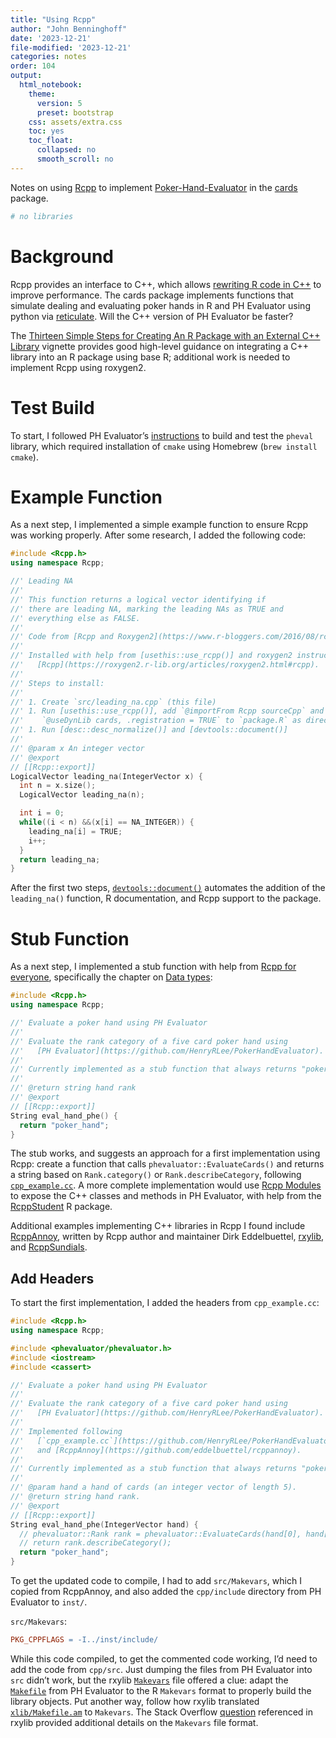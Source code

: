 ```yaml
---
title: "Using Rcpp"
author: "John Benninghoff"
date: '2023-12-21'
file-modified: '2023-12-21'
categories: notes
order: 104
output:
  html_notebook:
    theme:
      version: 5
      preset: bootstrap
    css: assets/extra.css
    toc: yes
    toc_float:
      collapsed: no
      smooth_scroll: no
---
```


Notes on using [Rcpp](https://www.rcpp.org) to implement
[Poker-Hand-Evaluator](https://github.com/HenryRLee/PokerHandEvaluator) in the
[cards](https://jabenninghoff.github.io/cards/) package.

```r
# no libraries
```

# Background

Rcpp provides an interface to C++, which allows
[rewriting R code in C++](https://adv-r.hadley.nz/rcpp.html) to improve performance. The cards
package implements functions that simulate dealing and evaluating poker hands in R and PH Evaluator
using python via [reticulate](https://rstudio.github.io/reticulate/). Will the C++ version of PH
Evaluator be faster?

The [Thirteen Simple Steps for Creating An R Package with an External C++ Library](https://cran.r-project.org/web/packages/Rcpp/vignettes/Rcpp-libraries.pdf)
vignette provides good high-level guidance on integrating a C++ library into an R package using base
R; additional work is needed to implement Rcpp using roxygen2.

# Test Build

To start, I followed PH Evaluator's
[instructions](https://github.com/HenryRLee/PokerHandEvaluator/tree/master/cpp) to build and test
the `pheval` library, which required installation of `cmake` using Homebrew (`brew install cmake`).

# Example Function

As a next step, I implemented a simple example function to ensure Rcpp was working properly. After
some research, I added the following code:

```cpp
#include <Rcpp.h>
using namespace Rcpp;

//' Leading NA
//'
//' This function returns a logical vector identifying if
//' there are leading NA, marking the leading NAs as TRUE and
//' everything else as FALSE.
//'
//' Code from [Rcpp and Roxygen2](https://www.r-bloggers.com/2016/08/rcpp-and-roxygen2/).
//'
//' Installed with help from [usethis::use_rcpp()] and roxygen2 instructions on
//'   [Rcpp](https://roxygen2.r-lib.org/articles/roxygen2.html#rcpp).
//'
//' Steps to install:
//'
//' 1. Create `src/leading_na.cpp` (this file)
//' 1. Run [usethis::use_rcpp()], add `@importFrom Rcpp sourceCpp` and
//'    `@useDynLib cards, .registration = TRUE` to `package.R` as directed
//' 1. Run [desc::desc_normalize()] and [devtools::document()]
//'
//' @param x An integer vector
//' @export
// [[Rcpp::export]]
LogicalVector leading_na(IntegerVector x) {
  int n = x.size();
  LogicalVector leading_na(n);

  int i = 0;
  while((i < n) &&(x[i] == NA_INTEGER)) {
    leading_na[i] = TRUE;
    i++;
  }
  return leading_na;
}
```

After the first two steps,
[`devtools::document()`](https://devtools.r-lib.org/reference/document.html) automates the addition
of the `leading_na()` function, R documentation, and Rcpp support to the package.

# Stub Function

As a next step, I implemented a stub function with help from
[Rcpp for everyone](https://teuder.github.io/rcpp4everyone_en/), specifically the chapter on
[Data types](https://teuder.github.io/rcpp4everyone_en/070_data_types.html):

```cpp
#include <Rcpp.h>
using namespace Rcpp;

//' Evaluate a poker hand using PH Evaluator
//'
//' Evaluate the rank category of a five card poker hand using
//'   [PH Evaluator](https://github.com/HenryRLee/PokerHandEvaluator).
//'
//' Currently implemented as a stub function that always returns "poker_hand".
//'
//' @return string hand rank
//' @export
// [[Rcpp::export]]
String eval_hand_phe() {
  return "poker_hand";
}
```

The stub works, and suggests an approach for a first implementation using Rcpp: create a function
that calls `phevaluator::EvaluateCards()` and returns a string based on `Rank.category()` or
`Rank.describeCategory`, following
[`cpp_example.cc`](https://github.com/HenryRLee/PokerHandEvaluator/blob/master/cpp/examples/cpp_example.cc). A more complete implementation would use
[Rcpp Modules](https://cran.r-project.org/web/packages/Rcpp/vignettes/Rcpp-modules.pdf) to expose
the C++ classes and methods in PH Evaluator, with help from the
[RcppStudent](https://github.com/coatless-r-n-d/rcpp-modules-student) R package.

Additional examples implementing C++ libraries in Rcpp I found include
[RcppAnnoy](https://github.com/eddelbuettel/rcppannoy), written by Rcpp author and maintainer Dirk
Eddelbuettel, [rxylib](https://github.com/R-Lum/rxylib), and
[RcppSundials](https://github.com/AleMorales/RcppSundials.R).

## Add Headers

To start the first implementation, I added the headers from `cpp_example.cc`:

```cpp
#include <Rcpp.h>
using namespace Rcpp;

#include <phevaluator/phevaluator.h>
#include <iostream>
#include <cassert>

//' Evaluate a poker hand using PH Evaluator
//'
//' Evaluate the rank category of a five card poker hand using
//'   [PH Evaluator](https://github.com/HenryRLee/PokerHandEvaluator).
//'
//' Implemented following
//'   [`cpp_example.cc`](https://github.com/HenryRLee/PokerHandEvaluator/blob/master/cpp/examples/cpp_example.cc)
//'   and [RcppAnnoy](https://github.com/eddelbuettel/rcppannoy).
//'
//' Currently implemented as a stub function that always returns "poker_hand".
//'
//' @param hand a hand of cards (an integer vector of length 5).
//' @return string hand rank.
//' @export
// [[Rcpp::export]]
String eval_hand_phe(IntegerVector hand) {
  // phevaluator::Rank rank = phevaluator::EvaluateCards(hand[0], hand[1], hand[2], hand[3], hand[4]);
  // return rank.describeCategory();
  return "poker_hand";
}
```

To get the updated code to compile, I had to add `src/Makevars`, which I copied from RcppAnnoy, and
also added the `cpp/include` directory from PH Evaluator to `inst/`.

`src/Makevars`:

```Makefile
PKG_CPPFLAGS = -I../inst/include/
```

While this code compiled, to get the commented code working, I'd need to add the code from
`cpp/src`. Just dumping the files from PH Evaluator into `src` didn't work, but the rxylib
[`Makevars`](https://github.com/R-Lum/rxylib/blob/master/src/Makevars) file offered a clue: adapt
the [`Makefile`](https://github.com/HenryRLee/PokerHandEvaluator/blob/master/cpp/Makefile) from PH
Evaluator to the R `Makevars` format to properly build the library objects. Put another way, follow
how rxylib translated
[`xlib/Makefile.am`](https://github.com/wojdyr/xylib/blob/master/xylib/Makefile.am) to `Makevars`.
The Stack Overflow
[question](https://stackoverflow.com/questions/43597632/understanding-the-contents-of-the-makevars-file-in-r-macros-variables-r-ma)
referenced in rxylib provided additional details on the `Makevars` file format.

